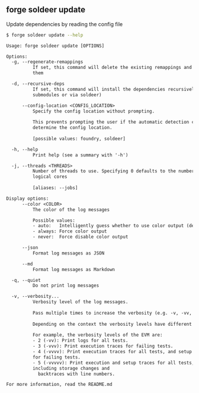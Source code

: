 ## forge soldeer update

Update dependencies by reading the config file

```bash
$ forge soldeer update --help
```

```txt
Usage: forge soldeer update [OPTIONS]

Options:
  -g, --regenerate-remappings
          If set, this command will delete the existing remappings and re-create
          them

  -d, --recursive-deps
          If set, this command will install the dependencies recursively (via
          submodules or via soldeer)

      --config-location <CONFIG_LOCATION>
          Specify the config location without prompting.
          
          This prevents prompting the user if the automatic detection can't
          determine the config location.
          
          [possible values: foundry, soldeer]

  -h, --help
          Print help (see a summary with '-h')

  -j, --threads <THREADS>
          Number of threads to use. Specifying 0 defaults to the number of
          logical cores
          
          [aliases: --jobs]

Display options:
      --color <COLOR>
          The color of the log messages

          Possible values:
          - auto:   Intelligently guess whether to use color output (default)
          - always: Force color output
          - never:  Force disable color output

      --json
          Format log messages as JSON

      --md
          Format log messages as Markdown

  -q, --quiet
          Do not print log messages

  -v, --verbosity...
          Verbosity level of the log messages.
          
          Pass multiple times to increase the verbosity (e.g. -v, -vv, -vvv).
          
          Depending on the context the verbosity levels have different meanings.
          
          For example, the verbosity levels of the EVM are:
          - 2 (-vv): Print logs for all tests.
          - 3 (-vvv): Print execution traces for failing tests.
          - 4 (-vvvv): Print execution traces for all tests, and setup traces
          for failing tests.
          - 5 (-vvvvv): Print execution and setup traces for all tests,
          including storage changes and
            backtraces with line numbers.

For more information, read the README.md
```